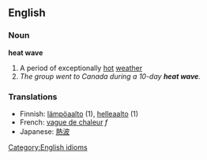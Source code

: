 ==English==

===Noun===
'''heat wave'''
#A period of exceptionally [[hot]] [[weather]]
#''The group went to Canada during a 10-day '''heat wave'''.''

===Translations===
*Finnish: [[lämpöaalto]] (1), [[helleaalto]] (1)
*French: [[vague de chaleur]] ''f''
*Japanese: [[熱波]]

[[Category:English idioms]]